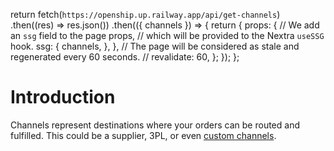 
  return fetch(`https://openship.up.railway.app/api/get-channels`)
    .then((res) => res.json())
    .then(({ channels }) => {
      return {
        props: {
          // We add an `ssg` field to the page props,
          // which will be provided to the Nextra `useSSG` hook.
          ssg: {
            channels,
          },
        },
        // The page will be considered as stale and regenerated every 60 seconds.
        // revalidate: 60,
      };
    });
};

# Introduction

Channels represent destinations where your orders can be routed and fulfilled. This could be a supplier, 3PL, or even [custom channels](/how-to-guides/create-custom-channel).

<ChannelCards />
